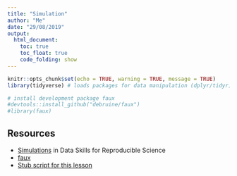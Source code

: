 ```yaml
---
title: "Simulation"
author: "Me"
date: "29/08/2019"
output: 
  html_document:
    toc: true
    toc_float: true
    code_folding: show
---
```


```r
knitr::opts_chunk$set(echo = TRUE, warning = TRUE, message = TRUE)
library(tidyverse) # loads packages for data manipulation (dplyr/tidyr)

# install development package faux
#devtools::install_github("debruine/faux")
#library(faux)
```

## Resources

* [Simulations](https://psyteachr.github.io/msc-data-skills/func.html) in Data Skills for Reproducible Science
* [faux](https://debruine.github.io/faux/)
* [Stub script for this lesson](stubs/5_simulation.Rmd)